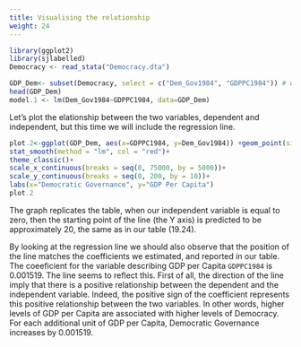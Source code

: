 ```yaml
---
title: Visualising the relationship
weight: 24
---
```


```r
library(ggplot2)
library(sjlabelled)
Democracy <- read_stata("Democracy.dta")

GDP_Dem<- subset(Democracy, select = c("Dem_Gov1984", "GDPPC1984")) # we subset the dataset called "Democracy"
head(GDP_Dem)
model.1 <- lm(Dem_Gov1984~GDPPC1984, data=GDP_Dem)

```

Let's plot the elationship between the two variables, dependent and independent, but this time we will include the regression line. 


```r
plot.2<-ggplot(GDP_Dem, aes(x=GDPPC1984, y=Dem_Gov1984)) +geom_point(size=3) +
stat_smooth(method = "lm", col = "red")+
theme_classic()+
scale_x_continuous(breaks = seq(0, 75000, by = 5000))+
scale_y_continuous(breaks = seq(0, 200, by = 10))+
labs(x="Democratic Governance", y="GDP Per Capita")
plot.2
```

The graph replicates the table, when our independent variable is equal to zero, then the starting point of the line (the Y axis) is predicted to be approximately 20, the same as in our table (19.24). 

By looking at the regression line we should also observe that the position of the line matches the coefficients we estimated, and reported in our table. The coeeficient for the variable describing GDP per Capita `GDPPC1984` is 0.001519. The line seems to reflect this. First of all, the direction of the line imply that there is a positive relationship between the dependent and the independent variable. Indeed, the positive sign of the coefficient represents this positive relationship between the two variables. In other words, higher levels of GDP per Capita are associated with higher levels of Democracy. For each additional unit of GDP per Capita, Democratic Governance increases by 0.001519.  

